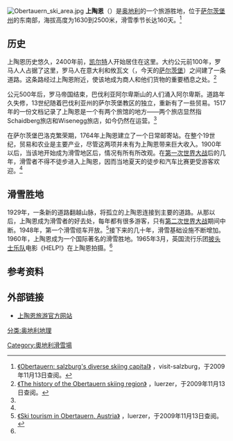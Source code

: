 [[Image:Obertauern_ski_area.jpg|thumb]]
'''上陶恩'''（{{lang|en|Obertauern}}）是[[奥地利|奥地利]]的一个旅游胜地，位于[[萨尔茨堡州|萨尔茨堡州]]的东南部，海拔高度为1630到2500米，滑雪季节长达160天。<ref name="salzburg">[http://www.visit-salzburg.net/surroundings/obertauern.htm 《Obertauern: salzburg's diverse skiing capital》] {{Wayback|url=http://www.visit-salzburg.net/surroundings/obertauern.htm |date=20200209000220 }}，visit-salzburg，于2009年11月13日查阅。</ref>

==历史==
上陶恩历史悠久，2400年前，[[凯尔特|凯尔特]]人开始居住在这里。大约公元前100年，罗马人人占据了这里，罗马人在意大利和攸瓦文（{{lang|en|Iuvavum}}，今天的[[萨尔茨堡|萨尔茨堡]]）之间建了一条道路。这条路经过上陶恩附近，使该地成为商人和他们货物的重要栖息之处。<ref name="luerzer">[http://www.luerzer.at/en-history-skiing-region-obertauern.htm 《The history of the Obertauern skiing region》] {{Wayback|url=http://www.luerzer.at/en-history-skiing-region-obertauern.htm |date=20090504104511 }}，luerzer，于2009年11月13日查阅。</ref>

公元500年后，罗马帝国结束，巴伐利亚阿尔卑斯山的人们涌入阿尔卑斯。道路年久失修，13世纪随着巴伐利亚州的萨尔茨堡教区的独立，重新有了一些贸易。1517年的一份文档记录了上陶恩是一个有两个旅馆的地方——两个旅店显然指Schaidberg旅店和Wisenegg旅店，如今仍然在运营。<ref name="luerzer"/>
 
在萨尔茨堡巴洛克繁荣期，1764年上陶恩建立了一个日常邮寄站。在整个19世纪，贸易和农业是主要产业，尽管这两项并未有为上陶恩带来巨大收入。1900年以后，当该地开始成为滑雪地区后，情况有所有所改观。在[[第一次世界大战|第一次世界大战]]后的几年，滑雪者不得不徒步进入上陶恩，因而当地夏天的徒步和汽车比赛更受游客欢迎。<ref name="luerzer"/>

==滑雪胜地==
1929年，一条新的道路翻越山脉，将孤立的上陶恩连接到主要的道路。从那以后，上陶恩成为滑雪者的好去处，每年都有很多游客，只有[[第二次世界大战|第二次世界大战]]期间中断。1948年，第一个滑雪缆车开放。<ref>[http://www.luerzer.at/en-tourism-obertauern.htm 《Ski tourism in Obertauern, Austria》] {{Wayback|url=http://www.luerzer.at/en-tourism-obertauern.htm |date=20090414030104 }}，luerzer，于2009年11月13日查阅。</ref>接下来的几十年，滑雪基础设施不断增加。1960年，上陶恩成为一个国际著名的滑雪胜地。1965年3月，英国流行乐团[[披头士乐队|披头士乐队]]电影《HELP!》在上陶恩拍摄。<ref name="salzburg"/>

==参考资料==
{{reflist}}

==外部链接==
* [http://www.obertauern.com 上陶恩旅游官方网站]{{Wayback|url=http://www.obertauern.com/ |date=20201206215627 }}

[[分类:奥地利地理|分类:奥地利地理]]
[[Category:奧地利滑雪場|Category:奧地利滑雪場]]
{{Authority control}}